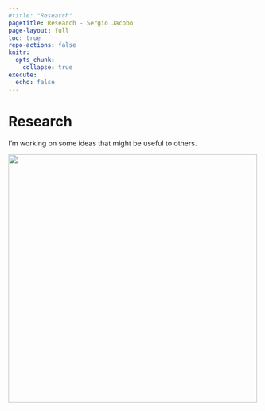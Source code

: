 ```yaml
---
#title: "Research"
pagetitle: Research - Sergio Jacobo
page-layout: full
toc: true
repo-actions: false
knitr:
  opts_chunk: 
    collapse: true
execute: 
  echo: false
---
```


# [Research]{.second-color-card}

:::{.header-text}
:::{.header-block}
I'm working on some ideas that might be useful to others.
:::
:::

:::{.header-banner}
![](images/noPreview.jpg){fig-alt="No preview" width=500px}
:::


